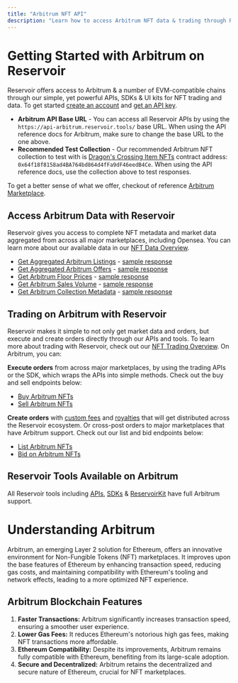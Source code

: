 ```yaml
---
title: "Arbitrum NFT API"
description: "Learn how to access Arbitrum NFT data & trading through Reservoir's developer tools"
---
```


# Getting Started with Arbitrum on Reservoir

Reservoir offers access to Arbitrum & a number of EVM-compatible chains through our simple, yet powerful APIs, SDKs & UI kits for NFT trading and data. To get started [create an account](https://dashboard.reservoir.tools/) and [get an API key](/reference/dashboard-sign-up).

* **Arbitrum API Base URL** - You can access all Reservoir APIs by using the `https://api-arbitrum.reservoir.tools/` base URL. When using the API reference docs for Arbitrum, make sure to change the base URL to the one above.
* **Recommended Test Collection** - Our recommended Arbitrum NFT collection to test with is [Dragon's Crossing Item NFTs](https://arbiscan.io//address/0x64f18f8158ad4ba764bd864d4ffa9df46eedb4ce) contract address: `0x64f18f8158ad4BA764bd864d4fFa9dF46eedB4Ce`. When using the API reference docs, use the collection above to test responses.

To get a better sense of what we offer, checkout of reference [Arbitrum Marketplace](https://marketplace.reservoir.tools/collection/arbitrum/0x17f4baa9d35ee54ffbcb2608e20786473c7aa49f).

## Access Arbitrum Data with Reservoir

Reservoir gives you access to complete NFT metadata and market data aggregated from across all major marketplaces, including Opensea. You can learn more about our available data in our [NFT Data Overview](/reference/nft-data-overview).

* [Get Aggregated Arbitrum Listings](/reference/getordersasksv4) - [sample response](https://api-arbitrum.reservoir.tools/orders/asks/v4?contracts=0x64f18f8158ad4BA764bd864d4fFa9dF46eedB4Ce)
* [Get Aggregated Arbitrum Offers](/reference/getordersbidsv5) - [sample response](https://api-arbitrum.reservoir.tools/orders/bids/v5?contracts=0x64f18f8158ad4BA764bd864d4fFa9dF46eedB4Ce)
* [Get Arbitrum Floor Prices](/reference/getcollectionsv5) - [sample response](https://api-arbitrum.reservoir.tools/collections/v5?id=0x64f18f8158ad4BA764bd864d4fFa9dF46eedB4Ce)
* [Get Arbitrum Sales Volume](/reference/getcollectionsdailyvolumesv1) - [sample response](https://api-arbitrum.reservoir.tools/collections/daily-volumes/v1?id=0x64f18f8158ad4BA764bd864d4fFa9dF46eedB4Ce)
* [Get Arbitrum Collection Metadata](/reference/gettokensv6) - [sample response](https://api-arbitrum.reservoir.tools/tokens/v6?collection=0x64f18f8158ad4BA764bd864d4fFa9dF46eedB4Ce)

## Trading on Arbitrum with Reservoir

Reservoir makes it simple to not only get market data and orders, but execute and create orders directly through our APIs and tools. To learn more about trading with Reservoir, check out our [NFT Trading Overview](/reference/creating-and-filling-orders). On Arbitrum, you can:

**Execute orders** from across major marketplaces, by using the trading APIs or the SDK, which wraps the APIs into simple methods. Check out the buy and sell endpoints below:

* [Buy Arbitrum NFTs](/reference/postexecutebuyv7)
* [Sell Arbitrum NFTs](/reference/postexecutesellv7)

**Create orders** with [custom fees](/docs/custom-fees) and [royalties](/docs/royalties) that will get distributed across the Reservoir ecosystem. Or cross-post orders to major marketplaces that have Arbitrum support. Check out our list and bid endpoints below:

* [List Arbitrum NFTs](/reference/postexecutelistv5)
* [Bid on Arbitrum NFTs](/reference/postexecutebidv5)

## Reservoir Tools Available on Arbitrum

All Reservoir tools including [APIs](/reference/overview), [SDKs](/reference/reservoir-sdk-jstsnode) & [ReservoirKit](/reference/reservoirkit) have full Arbitrum support.

# Understanding Arbitrum

Arbitrum, an emerging Layer 2 solution for Ethereum, offers an innovative environment for Non-Fungible Tokens (NFT) marketplaces. It improves upon the base features of Ethereum by enhancing transaction speed, reducing gas costs, and maintaining compatibility with Ethereum's tooling and network effects, leading to a more optimized NFT experience.

## Arbitrum Blockchain Features

1. **Faster Transactions:** Arbitrum significantly increases transaction speed, ensuring a smoother user experience.
2. **Lower Gas Fees:** It reduces Ethereum's notorious high gas fees, making NFT transactions more affordable.
3. **Ethereum Compatibility:** Despite its improvements, Arbitrum remains fully compatible with Ethereum, benefiting from its large-scale adoption.
4. **Secure and Decentralized:** Arbitrum retains the decentralized and secure nature of Ethereum, crucial for NFT marketplaces.
